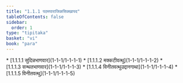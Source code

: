 ```yaml
---
title: "1.1.1 पठमपाराजिकसिक्खापद"
tableOfContents: false
sidebar:
  order: 1
type: "tipitaka"
basket: "vi"
book: "para"
---
```



<DynamicBreadcrumb />



<TableOfContents book="para" section="1.1.1">
* [1.1.1.1 सुदिन्नभाणवार](1-1-1/1-1-1-1)
* [1.1.1.2 मक्कटीवत्थु](1-1-1/1-1-1-2)
* [1.1.1.3 सन्थतभाणवार](1-1-1/1-1-1-3)
* [1.1.1.4 विनीतवत्थुउद्दानगाथा](1-1-1/1-1-1-4)
* [1.1.1.5 विनीतवत्थु](1-1-1/1-1-1-5)
</TableOfContents>